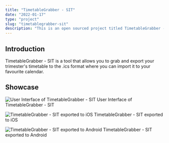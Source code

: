 ```yaml
---
title: "TimetableGrabber - SIT"
date: "2022-01-17"
type: "project"
slug: "timetablegrabber-sit"
description: "This is an open sourced project titled TimetableGrabber - SIT."
---
```


## Introduction

TimetableGrabber - SIT is a tool that allows you to grab and export your trimester's timetable to the .ics format where you can import it to your favourite calendar.

## Showcase

![User Interface of TimetableGrabber - SIT](../../images/posts/projects/TimetableGrabber-SIT/UserInterface.png)
User Interface of TimetableGrabber - SIT

![TimetableGrabber - SIT exported to iOS](../../images/posts/projects/TimetableGrabber-SIT/iOS.png)
TimetableGrabber - SIT exported to iOS

![TimetableGrabber - SIT exported to Android](../../images/posts/projects/TimetableGrabber-SIT/Android.png)
TimetableGrabber - SIT exported to Android

